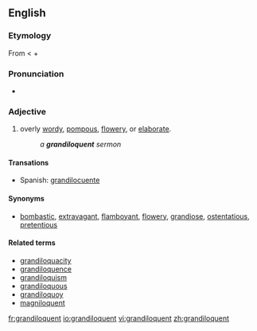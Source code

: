 ==English==
===Etymology===
From {{L.|en}} {{term|grandiloquus}} < {{term|grandis|grandis|great, full}} + {{term|loquor|loquor|speak}}

===Pronunciation===
* {{a|US}} {{IPA|/gɹænˈdɪl.ə.kwənt/}}
{{rfap}}

===Adjective===
{{en-adj}}

# {{context|of a person, their language or writing}} overly [[wordy]], [[pompous]], [[flowery]], or [[elaborate]].
#: ''a '''grandiloquent''' sermon''

====Transations====
{{trans-top|overly wordy or elaborate}}
*Spanish: [[grandilocuente]]
{{trans-bottom}}

====Synonyms====
*{{sense|overly wordy or elaborate}} [[bombastic]], [[extravagant]], [[flamboyant]], [[flowery]], [[grandiose]], [[ostentatious]], [[pretentious]]

====Related terms====
*[[grandiloquacity]]
*[[grandiloquence]]
*[[grandiloquism]]
*[[grandiloquous]]
*[[grandiloquoy]]
*[[magniloquent]]

[[fr:grandiloquent]]
[[io:grandiloquent]]
[[vi:grandiloquent]]
[[zh:grandiloquent]]